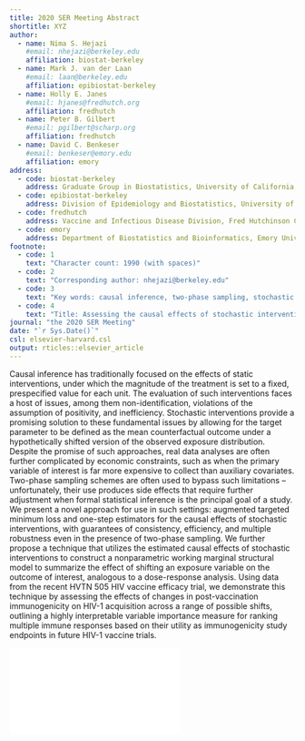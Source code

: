 ```yaml
---
title: 2020 SER Meeting Abstract
shortitle: XYZ
author:
  - name: Nima S. Hejazi
    #email: nhejazi@berkeley.edu
    affiliation: biostat-berkeley
  - name: Mark J. van der Laan
    #email: laan@berkeley.edu
    affiliation: epibiostat-berkeley
  - name: Holly E. Janes
    #email: hjanes@fredhutch.org
    affiliation: fredhutch
  - name: Peter B. Gilbert
    #email: pgilbert@scharp.org
    affiliation: fredhutch
  - name: David C. Benkeser
    #email: benkeser@emory.edu
    affiliation: emory
address:
  - code: biostat-berkeley
    address: Graduate Group in Biostatistics, University of California, Berkeley
  - code: epibiostat-berkeley
    address: Division of Epidemiology and Biostatistics, University of California, Berkeley
  - code: fredhutch
    address: Vaccine and Infectious Disease Division, Fred Hutchinson Cancer Research Center
  - code: emory
    address: Department of Biostatistics and Bioinformatics, Emory University
footnote:
  - code: 1
    text: "Character count: 1990 (with spaces)"
  - code: 2
    text: "Corresponding author: nhejazi@berkeley.edu"
  - code: 3
    text: "Key words: causal inference, two-phase sampling, stochastic intervention, targeted learning, vaccine efficacy"
  - code: 4
    text: "Title: Assessing the causal effects of stochastic interventions in vaccine efficacy trials with two-phased designs"
journal: "the 2020 SER Meeting"
date: "`r Sys.Date()`"
csl: elsevier-harvard.csl
output: rticles::elsevier_article
---
```


Causal inference has traditionally focused on the effects of static
interventions, under which the magnitude of the treatment is set to a fixed,
prespecified value for each unit. The evaluation of such interventions faces a
host of issues, among them non-identification, violations of the assumption of
positivity, and inefficiency. Stochastic interventions provide a promising
solution to these fundamental issues by allowing for the target parameter to be
defined as the mean counterfactual outcome under a hypothetically shifted
version of the observed exposure distribution. Despite the promise of such
approaches, real data analyses are often further complicated by economic
constraints, such as when the primary variable of interest is far more expensive
to collect than auxiliary covariates. Two-phase sampling schemes are often used
to bypass such limitations -- unfortunately, their use produces side effects
that require further adjustment when formal statistical inference is the
principal goal of a study. We present a novel approach for use in such settings:
augmented targeted minimum loss and one-step estimators for the causal effects
of stochastic interventions, with guarantees of consistency, efficiency, and
multiple robustness even in the presence of two-phase sampling. We further
propose a technique that utilizes the estimated causal effects of stochastic
interventions to construct a nonparametric working marginal structural model to
summarize the effect of shifting an exposure variable on the outcome of
interest, analogous to a dose-response analysis. Using data from the recent HVTN
505 HIV vaccine efficacy trial, we demonstrate this technique by assessing the
effects of changes in post-vaccination immunogenicity on HIV-1 acquisition
across a range of possible shifts, outlining a highly interpretable variable
importance measure for ranking multiple immune responses based on their utility
as immunogenicity study endpoints in future HIV-1 vaccine trials.

\newpage

![](./cd8_msm_tmle_summary.pdf)

